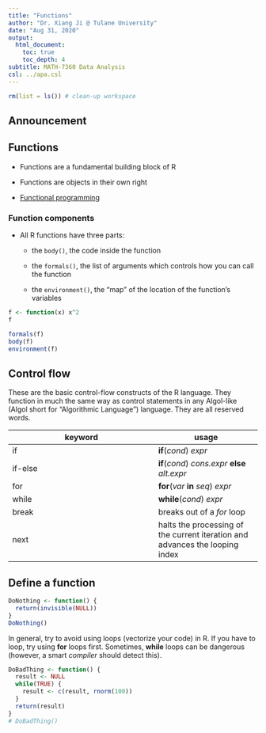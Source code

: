 ```yaml
---
title: "Functions"
author: "Dr. Xiang Ji @ Tulane University"
date: "Aug 31, 2020"
output:
  html_document:
    toc: true
    toc_depth: 4  
subtitle: MATH-7360 Data Analysis
csl: ../apa.csl
---
```


```r
rm(list = ls()) # clean-up workspace
```

## Announcement


## Functions

 - Functions are a fundamental building block of R
 
 - Functions are objects in their own right
 
 - [Functional programming](http://adv-r.had.co.nz/Functional-programming.html#functional-programming)

### Function components

 - All R functions have three parts:

    - the `body()`, the code inside the function
 
    - the `formals()`, the list of arguments which controls how you can call the function
    
    - the `environment()`, the "map" of the location of the function's variables
    
```r
f <- function(x) x^2
f

formals(f)
body(f)
environment(f)
```

## Control flow

These are the basic control-flow constructs of the R language. They function in much the same way as control statements in any Algol-like (Algol short for "Algorithmic Language") language. They are all reserved words.

| keyword | usage |
| ------- | ----- |
| if | **if**(_cond_) _expr_ |
| if-else | **if**(_cond_) _cons.expr_ **else** _alt.expr_ |
| for  | **for**(_var_ **in** _seq_) _expr_ |
| while | **while**(_cond_) _expr_ |
| break | breaks out of a _for_ loop |
| next | halts the processing of the current iteration and advances the looping index|

## Define a function

```r
DoNothing <- function() {
  return(invisible(NULL))
}
DoNothing()
```

In general, try to avoid using loops (vectorize your code) in R.
If you have to loop, try using **for** loops first.
Sometimes, **while** loops can be dangerous (however, a smart _compiler_ should detect this).

```r
DoBadThing <- function() {
  result <- NULL
  while(TRUE) {
    result <- c(result, rnorm(100))
  }
  return(result)
}
# DoBadThing()
```

<!-- ## Profiling -->

<!-- ## vectorized computing -->
<!-- dimension mismatch? -->

<!-- ## Automatic coercion rules -->
<!-- ```{r} -->
<!-- SumAll <- function(x, y) { -->
<!--   return(x + y) -->
<!-- } -->
<!-- SumAll(x, y) -->
<!-- x -->
<!-- y -->
<!-- ``` -->

<!-- ## JIT -->

<!-- ## RMarkdown -->

<!-- ## Using git -->


